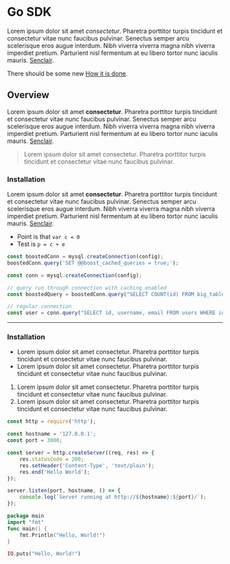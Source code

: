 # Go SDK

Lorem ipsum dolor sit amet _consectetur_. Pharetra porttitor turpis tincidunt et consectetur vitae nunc faucibus pulvinar. Senectus semper arcu scelerisque eros augue interdum. Nibh viverra viverra magna nibh viverra imperdiet pretium. Parturient nisl fermentum at eu libero tortor nunc iaculis mauris. [Senclair](#).

<Banner>There should be some new [How it is done](#).</Banner>

## Overview

Lorem ipsum dolor sit amet **consectetur**. Pharetra porttitor turpis tincidunt et consectetur vitae nunc faucibus pulvinar. Senectus semper arcu scelerisque eros augue interdum. Nibh viverra viverra magna nibh viverra imperdiet pretium. Parturient nisl fermentum at eu libero tortor nunc iaculis mauris. [Senclair](#).

> Lorem ipsum dolor sit amet consectetur. Pharetra porttitor turpis tincidunt et consectetur vitae nunc faucibus pulvinar.

### Installation

Lorem ipsum dolor sit amet **consectetur**. Pharetra porttitor turpis tincidunt et consectetur vitae nunc faucibus pulvinar. Senectus semper arcu scelerisque eros augue interdum. Nibh viverra viverra magna nibh viverra imperdiet pretium. Parturient nisl fermentum at eu libero tortor nunc iaculis mauris. [Senclair](#).

-   Point is that `var c = 0`
-   Test is `p = c + e`

```js {{ title: 'Planetscale' }}
const boostedConn = mysql.createConnection(config);
boostedConn.query('SET @@boost_cached_queries = true;');

const conn = mysql.createConnection(config);
```

```js {{ title: "Query" }}
// query run through connection with caching enabled
const boostedQuery = boostedConn.query("SELECT COUNT(id) FROM big_table WHERE season = 'fall';")

// regular connection
const user = conn.query("SELECT id, username, email FROM users WHERE id = 1006”)
```

---

### Installation

-   Lorem ipsum dolor sit amet consectetur. Pharetra porttitor turpis tincidunt et consectetur vitae nunc faucibus pulvinar.
-   Lorem ipsum dolor sit amet consectetur. Pharetra porttitor turpis tincidunt et consectetur vitae nunc faucibus pulvinar.

1.  Lorem ipsum dolor sit amet consectetur. Pharetra porttitor turpis tincidunt et consectetur vitae nunc faucibus pulvinar.
2.  Lorem ipsum dolor sit amet consectetur. Pharetra porttitor turpis tincidunt et consectetur vitae nunc faucibus pulvinar.

<CodeGroup title="Hello World">

```js
const http = require('http');

const hostname = '127.0.0.1';
const port = 3000;

const server = http.createServer((req, res) => {
    res.statusCode = 200;
    res.setHeader('Content-Type', 'text/plain');
    res.end('Hello World');
});

server.listen(port, hostname, () => {
    console.log(`Server running at http://${hostname}:${port}/`);
});
```

```go
package main
import "fmt"
func main() {
    fmt.Println("Hello, World!")
}
```

```elixir
IO.puts("Hello, World!")
```

</CodeGroup>

